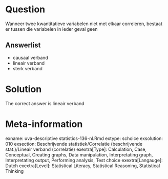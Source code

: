Question
========

Wanneer twee kwantitatieve variabelen niet met elkaar correleren, bestaat er tussen die variabelen in ieder geval geen 

Answerlist
----------
* causaal verband
* lineair verband
* sterk verband

Solution
========

The correct answer is  lineair verband 

Meta-information
================
exname: uva-descriptive statistics-136-nl.Rmd 
extype: schoice 
exsolution: 010 
exsection: Beschrijvende statistiek/Correlatie (beschrijvende stat.)/Lineair verband (correlatie)
exextra[Type]: Calculation, Case, Conceptual, Creating graphs, Data manipulation, Interpretating graph, Interpretating output, Performing analysis, Test choice 
exextra[Langauge]: Dutch 
exextra[Level]: Statistical Literacy, Statistical Reasoning, Statistical Thinking 
